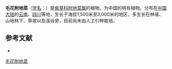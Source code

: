 {{Speciesbox
| name = 毛花附地菜
| status = 
| status_system = 
| image =
| genus = Trigonotis
| species = heliotropifolia
| authority = Hand.-Mazz.
}}

'''毛花附地菜'''（[[学名|学名]]：{{lang|la|''Trigonotis heliotropifolia''}}）是[[紫草科|紫草科]][[附地菜属|附地菜属]]的植物，为中国的特有植物。分布在[[中国大陆|中国大陆]]的[[云南|云南]]、[[四川|四川]]等地，生长于海拔1,500米至3,000米的地区，多生长在林缘、山地林下、草坡以及溪谷旁，目前尚未由人工引种栽培。

== 参考文献 ==
<div class="references-small">
* {{cite web| url =http://www.bioinfo.cn/db05/KmzwSpecies.php?action=view&id=1485| title =毛花附地菜| work =《中国高等植物数据库全库》| publisher =中国科学院微生物研究所| author =昆明植物研究所| accessdate =2009-02-22| deadurl =yes| archiveurl =https://web.archive.org/web/20160305045434/http://www.bioinfo.cn/db05/KmzwSpecies.php?action=view&id=1485| archivedate =2016-03-05}}
</div>
{{Taxonbar|from=Q11128162}}

[[Category:附地菜属|毛花附地菜]]


{{植物小作品}}
